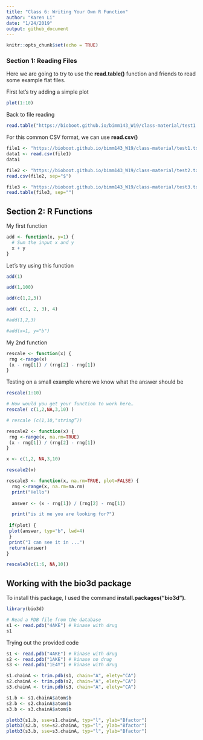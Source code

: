 ```yaml
---
title: "Class 6: Writing Your Own R Function"
author: "Karen Li"
date: "1/24/2019"
output: github_document
---
```


```r
knitr::opts_chunk$set(echo = TRUE)
```

### Section 1: Reading Files

Here we are going to try to use the **read.table()** function and friends to read some example flat files.

First let's try adding a simple plot

```r
plot(1:10)
```

Back to file reading

```r
read.table("https://bioboot.github.io/bimm143_W19/class-material/test1.txt", header=TRUE, sep=",")
```

For this common CSV format, we can use **read.csv()** 

```r
file1 <- "https://bioboot.github.io/bimm143_W19/class-material/test1.txt"
data1 <- read.csv(file1)
data1
```

```r
file2 <- "https://bioboot.github.io/bimm143_W19/class-material/test2.txt"
read.csv(file2, sep="$")
```

```r
file3 <- "https://bioboot.github.io/bimm143_W19/class-material/test3.txt"
read.table(file3, sep="")
```

## Section 2: R Functions

My first function

```r
add <- function(x, y=1) {
  # Sum the input x and y
  x + y
}
```

Let's try using this function

```r
add(1)
```

```r
add(1,100)
```

```r
add(c(1,2,3))
```

```r
add( c(1, 2, 3), 4) 
```

```r
#add(1,2,3)
```

```r
#add(x=1, y="b")
```

My 2nd function

```r
rescale <- function(x) {
 rng <-range(x)
 (x - rng[1]) / (rng[2] - rng[1])
}
```

Testing on a small example where we know what the answer should be

```r
rescale(1:10)
```

```r
# How would you get your function to work here…
rescale( c(1,2,NA,3,10) )
```

```r

# rescale (c(1,10,"string”))
```

```r
rescale2 <- function(x) {
 rng <-range(x, na.rm=TRUE)
 (x - rng[1]) / (rng[2] - rng[1])
}

x <- c(1,2, NA,3,10)

rescale2(x)

```

```r
rescale3 <- function(x, na.rm=TRUE, plot=FALSE) {
  rng <-range(x, na.rm=na.rm)
  print("Hello")
  
  answer <- (x - rng[1]) / (rng[2] - rng[1])

  print("is it me you are looking for?")
 
 if(plot) {
 plot(answer, typ="b", lwd=4)
 }
 print("I can see it in ...")
 return(answer)
}
```

```r
rescale3(c(1:6, NA,10))
```


## Working with the bio3d package 

To install this package, I used the command **install.packages("bio3d")**.

```r
library(bio3d)
```

```r
# Read a PDB file from the database
s1 <- read.pdb("4AKE") # kinase with drug
s1
```

Trying out the provided code
```r
s1 <- read.pdb("4AKE") # kinase with drug
s2 <- read.pdb("1AKE") # kinase no drug
s3 <- read.pdb("1E4Y") # kinase with drug

s1.chainA <- trim.pdb(s1, chain="A", elety="CA")
s2.chainA <- trim.pdb(s2, chain="A", elety="CA")
s3.chainA <- trim.pdb(s3, chain="A", elety="CA")

s1.b <- s1.chainA$atom$b
s2.b <- s2.chainA$atom$b
s3.b <- s3.chainA$atom$b

plotb3(s1.b, sse=s1.chainA, typ="l", ylab="Bfactor")
plotb3(s2.b, sse=s2.chainA, typ="l", ylab="Bfactor")
plotb3(s3.b, sse=s3.chainA, typ="l", ylab="Bfactor")
```

